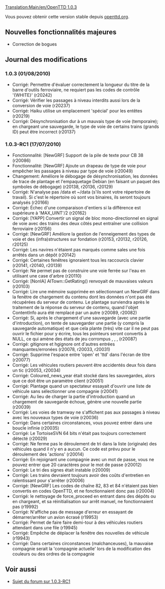[[Translation:Main/en/OpenTTD 1.0.3]]
{{en/-}}
{{fr/Livraison|prec=OpenTTD 1.0.2|suiv=OpenTTD 1.0.4|date=01/08/2010}}

Vous pouvez obtenir cette version stable depuis [http://www.openttd.org/en/download-stable/1.0.3 openttd.org].

==Nouvelles fonctionnalités majeures==

* Correction de bogues

==Journal des modifications==

===1.0.3 (01/08/2010)===

* Corrigé: Permettre d'évaluer correctement la longueur du titre de la barre d'outils ferroviaire, ne requiert pas les codes de contrôle '{WHITE}' (r20242)
* Corrigé: Vérifier les passages à niveau interdits aussi lors de la conversion de voie (r20237)
* Corrigé: Haiku utilise un emplacement 'spécial' pour les entêtes (r20219)
* Corrigé: Désynchronisation dur à un mauvais type de voie (temporaire); en chargeant une sauvegarde, le type de voie de certains trains (grands ID) peut être incorrect {{en/Flyspray|3945}} (r20137)

===1.0.3-RC1 (17/07/2010)===

* Fonctionnalité: [NewGRF] Support de la pile de texte pour CB 38 (r20086)
* Fonctionnalité: [NewGRF] Ajoute un drapeau de type de voie pour empêcher les passages à niveau par type de voie (r20049)
* Changement: Améliore le débogage de désynchronisation, les données de trace de plantage et l'empaquetage Debian (en faisant un paquet des symboles de débogage) (r20138, r20136, r20129)
* Corrigé: N'analyse pas /data et ~/data (s'ils sont votre répertoire de travail). Si c'est le répertoire où sont vos binaires, ils seront toujours analysés {{en/Flyspray|3949}} (r20166)
* Corrigé: Échec d'une comparaison d'entiers si la différence est supérieure à 'MAX_UINT'/2 {{en/Flyspray|3954}} (r20162)
* Corrigé: [YAPP] Convertir un signal de bloc mono-directionnel en signal de voie avec des trains des deux côtés peut entraîner une collision ferroviaire {{en/Flyspray|3937}} (r20156)
* Corrigé: [NewGRF] Améliore la gestion de l'enneigement des types de voie et des (infra)structures sur fondation {{en/Flyspray|3883}} (r20153, r20132, r20126, r20125)
* Corrigé: Les navires n'étaient pas marqués comme sales une fois arrêtés dans un dépôt {{en/Flyspray|3880}} (r20142)
* Corrigé: Certaines fenêtres ignoraient tous les raccourcis clavier {{en/Flyspray|3902}} (r20141, r20140, r20139)
* Corrigé: Ne permet pas de construire une voie ferrée sur l'eau en utilisant une case d'arbre {{en/Flyspray|3695}} (r20110)
* Corrigé: [NonIA] AITown::GetRating() renvoyait de mauvaises valeurs {{en/Flyspray|3934}} (r20103)
* Corrigé: Lire une mémoire supprimée en sélectionnant un NewGRF dans la fenêtre de chargement du contenu dont les données n'ont pas été récupérées du serveur de contenu. Le plantage surviendra après le traitement de la réponse du serveur de contenu, quand l'objet ContentInfo aura été remplacé par un autre {{en/Flyspray|3899}} (r20089, r20082)
* Corrigé: Si, après le chargement d'une sauvegarde (avec une partie d'introduction), on tente de sauvegarder une partie (y compris la sauvegarde automatique) et que cela plante (très) vite car il ne peut pas ouvrir le fichier pour y écrire, tous les pointeurs seront convertis à NULL, ce qui amène des états de jeu corrompus {{en/Flyspray|3876}}, {{en/Flyspray|3887}}, {{en/Flyspray|3920}}, {{en/Flyspray|3923}} (r20087)
* Corrigé: gitignore et hgignore ont d'autres entrées manquantes/erronées (r20078, r20033, r20031)
* Corrigé: Supprime l'espace entre 'open' et 'ttd' dans l'écran de titre (r20077)
* Corrigé: Les véhicules routiers peuvent être accidentés deux fois dans un tic {{en/Flyspray|3896}} (r20053, r20034)
* Corrigé: Coloured_news_year était stocké dans les sauvegardes, alors que ce doit être un paramètre client {{en/Flyspray|3916}} (r20051)
* Corrigé: Plantage quand un spectateur essayait d'ouvrir une liste de véhicule sans sélectionner une compagnie {{en/Flyspray|3892}} (r20041)
* Corrigé: Au lieu de charger la partie d'introduction quand un chargement de sauvegarde échoue, génère une nouvelle partie {{en/Flyspray|3907}} (r20039)
* Corrigé: Les voies de tramway ne s'affichent pas aux passages à niveau avec les nouveaux types de voie {{en/Flyspray|3911}} (r20036)
* Corrigé: Dans certaines circonstances, vous pouvez entrer dans une boucle infinie {{en/Flyspray|3909}} (r20035)
* Corrigé: Le TortoiseSVN 64 bits n'était pas toujours correctement détecté (r20029)
* Corrigé: Ne ferme pas le déroulement de tri dans la liste (originale) des véhicules quand il n'y en a aucun. Ce code est prévu pour le déroulement des 'actions' {{en/Flyspray|3881}} (r20014)
* Corrigé: En rejoignant une compagnie avec un mot de passe, vous ne pouvez entrer que 20 caractères pour le mot de passe (r20012)
* Corrigé: Le tri des signes était instable {{en/Flyspray|3893}} (r20009)
* Corrigé: Les trains devraient toujours avoir des coûts d'entretien en ralentissant pour s'arrêter (r20006)
* Corrigé: [NewGRF] Les codes de chaîne 82, 83 et 84 n'étaient pas bien convertis en codes OpenTTD, et ne fonctionnaient donc pas (r20004)
* Corrigé: le nettoyage de force_proceed en entrant dans des dépôts ou en chargeant, et sa réinitialisation sur arrêt manuel, ne fonctionnaient pas {{en/Flyspray|3878}} (r19992)
* Corrigé: N'affiche pas de message d'erreur en essayant de démarrer/arrêter un avion écrasé {{en/Flyspray|3874}} (r19953)
* Corrigé: Permet de faire faire demi-tour à des véhicules routiers attendant dans une file (r19945)
* Corrigé: Empêche de déplacer la fenêtre des nouvelles de véhicule {{en/Flyspray|3865}} (r19943)
* Corrigé: Dans certaines circonstances (malchanceuses), la mauvaise compagnie serait la 'compagnie actuelle' lors de la modification des couleurs ou des ordres de la compagnie {{en/Flyspray|3903}}


== Voir aussi ==
* [http://www.tt-forums.net/viewtopic.php?f=29&t=49300 Sujet du forum sur 1.0.3-RC1]